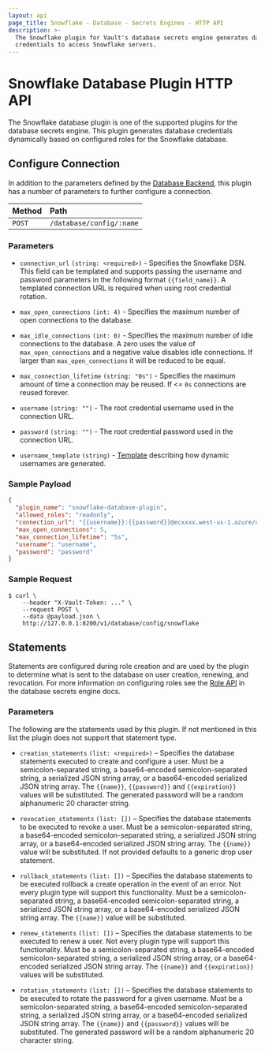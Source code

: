 ```yaml
---
layout: api
page_title: Snowflake - Database - Secrets Engines - HTTP API
description: >-
  The Snowflake plugin for Vault's database secrets engine generates database
  credentials to access Snowflake servers.
---
```


# Snowflake Database Plugin HTTP API

The Snowflake database plugin is one of the supported plugins for the database
secrets engine. This plugin generates database credentials dynamically based on
configured roles for the Snowflake database.

## Configure Connection

In addition to the parameters defined by the [Database
Backend](/api/secret/databases#configure-connection), this plugin
has a number of parameters to further configure a connection.

| Method | Path                     |
| :----- | :----------------------- |
| `POST` | `/database/config/:name` |

### Parameters

- `connection_url` `(string: <required>)` - Specifies the Snowflake DSN. This field
  can be templated and supports passing the username and password
  parameters in the following format `{{field_name}}`. A templated connection URL is
  required when using root credential rotation.

- `max_open_connections` `(int: 4)` - Specifies the maximum number of open
  connections to the database.

- `max_idle_connections` `(int: 0)` - Specifies the maximum number of idle
  connections to the database. A zero uses the value of `max_open_connections`
  and a negative value disables idle connections. If larger than
  `max_open_connections` it will be reduced to be equal.

- `max_connection_lifetime` `(string: "0s")` - Specifies the maximum amount of
  time a connection may be reused. If <= `0s` connections are reused forever.

- `username` `(string: "")` - The root credential username used in the connection URL.

- `password` `(string: "")` - The root credential password used in the connection URL.

- `username_template` `(string)` - [Template](/vault/docs/concepts/username-templating) describing how dynamic usernames are generated.

### Sample Payload

```json
{
  "plugin_name": "snowflake-database-plugin",
  "allowed_roles": "readonly",
  "connection_url": "{{username}}:{{password}}@ecxxxx.west-us-1.azure/db_name",
  "max_open_connections": 5,
  "max_connection_lifetime": "5s",
  "username": "username",
  "password": "password"
}
```

### Sample Request

```shell-session
$ curl \
    --header "X-Vault-Token: ..." \
    --request POST \
    --data @payload.json \
    http://127.0.0.1:8200/v1/database/config/snowflake
```

## Statements

Statements are configured during role creation and are used by the plugin to
determine what is sent to the database on user creation, renewing, and
revocation. For more information on configuring roles see the [Role
API](/api/secret/databases#create-role) in the database secrets engine docs.

### Parameters

The following are the statements used by this plugin. If not mentioned in this
list the plugin does not support that statement type.

- `creation_statements` `(list: <required>)` – Specifies the database
  statements executed to create and configure a user. Must be a
  semicolon-separated string, a base64-encoded semicolon-separated string, a
  serialized JSON string array, or a base64-encoded serialized JSON string
  array. The `{{name}}`, `{{password}}` and `{{expiration}}` values will be
  substituted. The generated password will be a random alphanumeric 20 character
  string.

- `revocation_statements` `(list: [])` – Specifies the database statements to
  be executed to revoke a user. Must be a semicolon-separated string, a
  base64-encoded semicolon-separated string, a serialized JSON string array, or
  a base64-encoded serialized JSON string array. The `{{name}}` value will be
  substituted. If not provided defaults to a generic drop user statement.

- `rollback_statements` `(list: [])` – Specifies the database statements to be
  executed rollback a create operation in the event of an error. Not every
  plugin type will support this functionality. Must be a semicolon-separated
  string, a base64-encoded semicolon-separated string, a serialized JSON string
  array, or a base64-encoded serialized JSON string array. The `{{name}}` value
  will be substituted.

- `renew_statements` `(list: [])` – Specifies the database statements to be
  executed to renew a user. Not every plugin type will support this
  functionality. Must be a semicolon-separated string, a base64-encoded
  semicolon-separated string, a serialized JSON string array, or a
  base64-encoded serialized JSON string array. The `{{name}}` and
  `{{expiration}}` values will be substituted.

- `rotation_statements` `(list: [])` – Specifies the database statements to be
  executed to rotate the password for a given username. Must be a
  semicolon-separated string, a base64-encoded semicolon-separated string, a
  serialized JSON string array, or a base64-encoded serialized JSON string
  array. The `{{name}}` and `{{password}}` values will be substituted. The
  generated password will be a random alphanumeric 20 character string.
